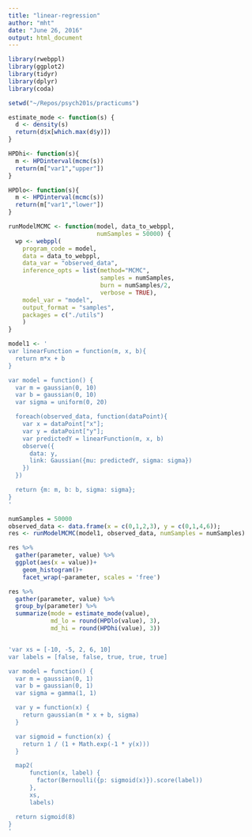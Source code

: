 ```yaml
---
title: "linear-regression"
author: "mht"
date: "June 26, 2016"
output: html_document
---
```

```r
library(rwebppl)
library(ggplot2)
library(tidyr)
library(dplyr)
library(coda)

setwd("~/Repos/psych201s/practicums")

estimate_mode <- function(s) {
  d <- density(s)
  return(d$x[which.max(d$y)])
}

HPDhi<- function(s){
  m <- HPDinterval(mcmc(s))
  return(m["var1","upper"])
}

HPDlo<- function(s){
  m <- HPDinterval(mcmc(s))
  return(m["var1","lower"])
}

runModelMCMC <- function(model, data_to_webppl, 
                         numSamples = 50000) {
  wp <- webppl(
    program_code = model,
    data = data_to_webppl,
    data_var = "observed_data", 
    inference_opts = list(method="MCMC", 
                          samples = numSamples, 
                          burn = numSamples/2,
                          verbose = TRUE),
    model_var = "model",
    output_format = "samples",
    packages = c("./utils")
    )
}
```

```r

model1 <- '
var linearFunction = function(m, x, b){
  return m*x + b
}

var model = function() {
  var m = gaussian(0, 10)
  var b = gaussian(0, 10)
  var sigma = uniform(0, 20)

  foreach(observed_data, function(dataPoint){
    var x = dataPoint["x"];
    var y = dataPoint["y"];
    var predictedY = linearFunction(m, x, b)
    observe({
      data: y,
      link: Gaussian({mu: predictedY, sigma: sigma})
    })
  })

  return {m: m, b: b, sigma: sigma};
}
'

numSamples = 50000
observed_data <- data.frame(x = c(0,1,2,3), y = c(0,1,4,6));
res <- runModelMCMC(model1, observed_data, numSamples = numSamples) 

res %>%
  gather(parameter, value) %>%
  ggplot(aes(x = value))+
    geom_histogram()+
    facet_wrap(~parameter, scales = 'free')

res %>% 
  gather(parameter, value) %>%
  group_by(parameter) %>%
  summarize(mode = estimate_mode(value),
            md_lo = round(HPDlo(value), 3),
            md_hi = round(HPDhi(value), 3))
```


```r

```


```r
'var xs = [-10, -5, 2, 6, 10]
var labels = [false, false, true, true, true]

var model = function() {
  var m = gaussian(0, 1)
  var b = gaussian(0, 1)
  var sigma = gamma(1, 1)

  var y = function(x) {
    return gaussian(m * x + b, sigma)
  }

  var sigmoid = function(x) {
    return 1 / (1 + Math.exp(-1 * y(x)))
  }

  map2(
      function(x, label) {
        factor(Bernoulli({p: sigmoid(x)}).score(label))
      },
      xs,
      labels)

  return sigmoid(8)
}
'
```

